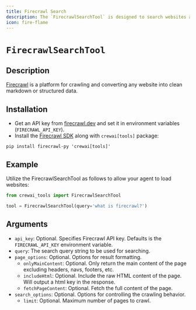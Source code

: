 ```yaml
---
title: Firecrawl Search
description: The `FirecrawlSearchTool` is designed to search websites and convert them into clean markdown or structured data.
icon: fire-flame
---
```


# `FirecrawlSearchTool`

## Description

[Firecrawl](https://firecrawl.dev) is a platform for crawling and converting any website into clean markdown or structured data.

## Installation

- Get an API key from [firecrawl.dev](https://firecrawl.dev) and set it in environment variables (`FIRECRAWL_API_KEY`).
- Install the [Firecrawl SDK](https://github.com/mendableai/firecrawl) along with `crewai[tools]` package:

```shell
pip install firecrawl-py 'crewai[tools]'
```

## Example

Utilize the FirecrawlSearchTool as follows to allow your agent to load websites:

```python Code
from crewai_tools import FirecrawlSearchTool

tool = FirecrawlSearchTool(query='what is firecrawl?')
```

## Arguments

- `api_key`: Optional. Specifies Firecrawl API key. Defaults is the `FIRECRAWL_API_KEY` environment variable.
- `query`: The search query string to be used for searching.
- `page_options`: Optional. Options for result formatting.
  - `onlyMainContent`: Optional. Only return the main content of the page excluding headers, navs, footers, etc.
  - `includeHtml`: Optional. Include the raw HTML content of the page. Will output a html key in the response.
  - `fetchPageContent`: Optional. Fetch the full content of the page.
- `search_options`: Optional. Options for controlling the crawling behavior.
  - `limit`: Optional. Maximum number of pages to crawl.

